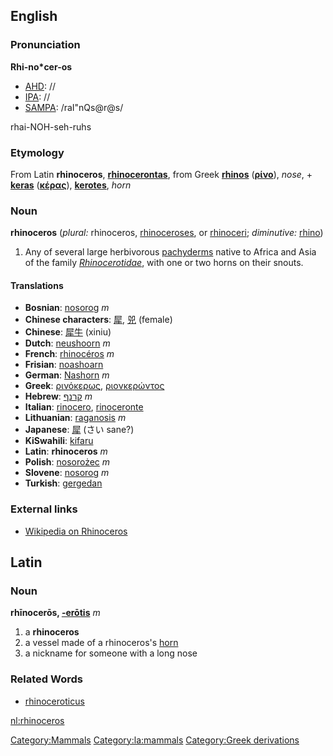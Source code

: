 ==English==
[[Category:Mammals]]
===Pronunciation===
'''Rhi-no*cer-os'''
*[[AHD]]: //
*[[IPA]]: //
*[[SAMPA]]: /raI"nQs@r@s/
rhai-NOH-seh-ruhs

===Etymology===

From Latin '''rhinoceros''', '''[[rhinocerontas]]''', from Greek '''[[rhinos]]''' ('''[[ρίνο]]'''), ''nose'', + '''[[keras]]''' ('''[[κέρας]]'''), '''[[kerotes]]''', ''horn''

===Noun===
'''rhinoceros''' (''plural:'' rhinoceros, [[rhinoceroses]], or [[rhinoceri]]; ''diminutive:'' [[rhino]])

# Any of several large herbivorous [[pachyderm]]s native to Africa and Asia of the family ''[[Rhinocerotidae]]'', with one or two horns on their snouts.

====Translations====
*'''Bosnian''': [[nosorog]] ''m''
*'''Chinese characters''': [[犀]], [[兕]] (female)
*'''Chinese''': [[犀牛]] (xiniu)
*'''Dutch''': [[neushoorn]] ''m''
*'''French''': [[rhinocéros]] ''m''
*'''Frisian''': [[noashoarn]]
*'''German''': [[Nashorn]] ''m''
*'''Greek''': [[ρινόκερως]], [[ριονκερώντος]]
*'''Hebrew''': [[קרנף]] ''m''
*'''Italian''': [[rinocero]], [[rinoceronte]]
*'''Lithuanian''': [[raganosis]] ''m''
*'''Japanese''': [[犀]] (さい sane?)
*'''KiSwahili''': [[kifaru]]
*'''Latin''': '''rhinoceros''' ''m''
*'''Polish''': [[nosorożec]] ''m''
*'''Slovene''': [[nosorog]] ''m''
*'''Turkish''': [[gergedan]]

===External links===
*[[wikipedia:en:Rhinoceros|Wikipedia on Rhinoceros]]

==Latin==
[[Category:la:mammals]]
===Noun===
'''rhīnocerōs, [[Wiktionary Appendix:Latin third declension|-erōtis]]''' ''m''

#a '''rhinoceros'''
#a vessel made of a rhinoceros's [[horn]]
#a nickname for someone with a long nose
===Related Words===
*[[rhinoceroticus]]
[[Category:Greek derivations]]

[[nl:rhinoceros]]